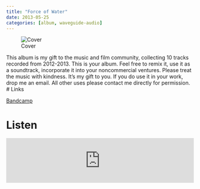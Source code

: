 ```yaml
---
title: "Force of Water"
date: 2013-05-25
categories: [album, waveguide-audio]
---
```


![Cover](cover.jpeg) 

This album is my gift to the music and film community, collecting 10 tracks recorded from 2012-2013. This is your album. Feel free to remix it, use it as a soundtrack, incorporate it into your non­commercial ventures. Please treat the music with kindness. It's my gift to you. If you do use it in your work, drop me an email. All other uses please contact me directly for permission.
# Links

[Bandcamp](https://waveguideaudio.bandcamp.com/album/the-force-of-water){.btn .btn-primary role="button"} 

# Listen

<iframe style="border: 0; width: 100%; height: 120px;" src="https://bandcamp.com/EmbeddedPlayer/album=3956225042/size=large/bgcol=ffffff/linkcol=0687f5/tracklist=false/artwork=small/transparent=true/" seamless><a href="https://waveguideaudio.bandcamp.com/album/the-force-of-water">The Force of Water by The OO-Ray</a></iframe>

